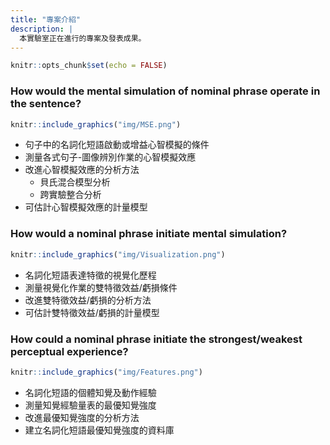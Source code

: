 ```yaml
---
title: "專案介紹"
description: |
  本實驗室正在進行的專案及發表成果。
---
```


```r
knitr::opts_chunk$set(echo = FALSE)
```



### How would the mental simulation of nominal phrase operate in the sentence?

```r
knitr::include_graphics("img/MSE.png")
```


- 句子中的名詞化短語啟動或增益心智模擬的條件
- 測量各式句子-圖像辨別作業的心智模擬效應
- 改進心智模擬效應的分析方法
	- 貝氏混合模型分析
	- 跨實驗整合分析
- 可估計心智模擬效應的計量模型

### How would a nominal phrase initiate mental simulation?

```r
knitr::include_graphics("img/Visualization.png")
```


- 名詞化短語表達特徵的視覺化歷程
- 測量視覺化作業的雙特徵效益/虧損條件
- 改進雙特徵效益/虧損的分析方法
- 可估計雙特徵效益/虧損的計量模型

### How could a nominal phrase initiate the strongest/weakest perceptual experience?


```r
knitr::include_graphics("img/Features.png")
```

- 名詞化短語的個體知覺及動作經驗
- 測量知覺經驗量表的最優知覺強度
- 改進最優知覺強度的分析方法
- 建立名詞化短語最優知覺強度的資料庫
